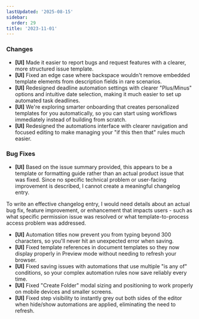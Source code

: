 ```yaml
---
lastUpdated: '2025-08-15'
sidebar:
  order: 29
title: '2023-11-01'
---
```


### Changes

- **[UI]** Made it easier to report bugs and request features with a clearer, more structured issue template.
- **[UI]** Fixed an edge case where backspace wouldn't remove embedded template elements from description fields in rare scenarios.
- **[UI]** Redesigned deadline automation settings with clearer "Plus/Minus" options and intuitive date selection, making it much easier to set up automated task deadlines.
- **[UI]** We're exploring smarter onboarding that creates personalized templates for you automatically, so you can start using workflows immediately instead of building from scratch.
- **[UI]** Redesigned the automations interface with clearer navigation and focused editing to make managing your "if this then that" rules much easier.

### Bug Fixes

- **[UI]** Based on the issue summary provided, this appears to be a template or formatting guide rather than an actual product issue that was fixed. Since no specific technical problem or user-facing improvement is described, I cannot create a meaningful changelog entry. 

To write an effective changelog entry, I would need details about an actual bug fix, feature improvement, or enhancement that impacts users - such as what specific permission issue was resolved or what template-to-process access problem was addressed.
- **[UI]** Automation titles now prevent you from typing beyond 300 characters, so you'll never hit an unexpected error when saving.
- **[UI]** Fixed template references in document templates so they now display properly in Preview mode without needing to refresh your browser.
- **[UI]** Fixed saving issues with automations that use multiple "is any of" conditions, so your complex automation rules now save reliably every time.
- **[UI]** Fixed "Create Folder" modal sizing and positioning to work properly on mobile devices and smaller screens.
- **[UI]** Fixed step visibility to instantly grey out both sides of the editor when hide/show automations are applied, eliminating the need to refresh.